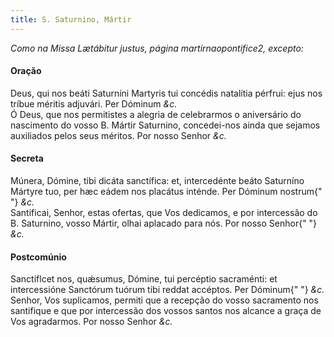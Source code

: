 ```yaml
---
title: S. Saturnino, Mártir
---
```


<em>Como na Missa Lætábitur justus, página martirnaopontifice2, excepto:</em>

<h4 class="text-center">Oração</h4>
<div class="container-fluid">
  <div class="row">
    <div class="col-6 dropcaps text-justify">
      Deus, qui nos beáti Saturníni Martyris tui concédis natalítia pérfrui:
      ejus nos tríbue méritis adjuvári. Per Dóminum <em>&c.</em>
    </div>
    <div class="col-6 dropcaps text-justify">
      Ó Deus, que nos permitistes a alegria de celebrarmos o aniversário do
      nascimento do vosso B. Mártir Saturnino, concedei-nos ainda que sejamos
      auxiliados pelos seus méritos. Por nosso Senhor <em>&c.</em>
    </div>
  </div>
</div>

<h4 class="text-center">Secreta</h4>
<div class="container-fluid">
  <div class="row">
    <div class="col-6 dropcaps text-justify">
      Múnera, Dómine, tibi dicáta sanctífica: et, intercedénte beáto Saturníno
      Mártyre tuo, per hæc eádem nos placátus inténde. Per Dóminum nostrum{" "}
      <em>&c.</em>
    </div>
    <div class="col-6 dropcaps text-justify">
      Santificai, Senhor, estas ofertas, que Vos dedicamos, e por intercessão do
      B. Saturnino, vosso Mártir, olhai aplacado para nós. Por nosso Senhor{" "}
      <em>&c.</em>
    </div>
  </div>
</div>

<h4 class="text-center">Postcomúnio</h4>
<div class="container-fluid">
  <div class="row">
    <div class="col-6 dropcaps text-justify">
      Sanctíflcet nos, quǽsumus, Dómine, tui percéptio sacraménti: et
      intercessióne Sanctórum tuórum tibi reddat accéptos. Per Dóminum{" "}
      <em>&c.</em>
    </div>
    <div class="col-6 dropcaps text-justify">
      Senhor, Vos suplicamos, permiti que a recepção do vosso sacramento nos
      santifique e que por intercessão dos vossos santos nos alcance a graça de
      Vos agradarmos. Por nosso Senhor <em>&c.</em>
    </div>
  </div>
</div>
